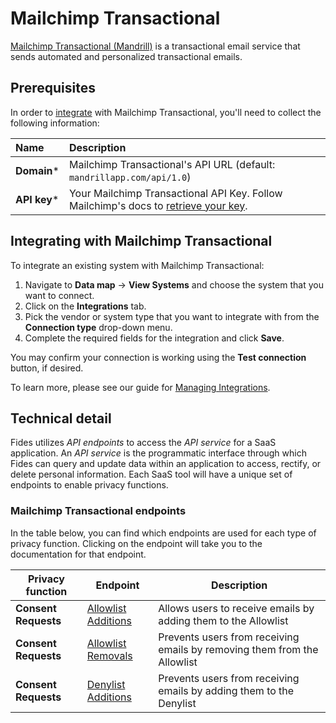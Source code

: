 # Mailchimp Transactional
[Mailchimp Transactional (Mandrill)](https://mailchimp.com/features/transactional-email/) is a transactional email service that sends automated and personalized transactional emails.

## Prerequisites

In order to [integrate](../) with Mailchimp Transactional, you'll need to collect the following information:

| Name                       | Description                                                                                                                             |
| :------------------------- | :-------------------------------------------------------------------------------------------------------------------------------------- |
| **Domain***                | Mailchimp Transactional's API URL (default: `mandrillapp.com/api/1.0`) |
| **API key***               | Your Mailchimp Transactional API Key. Follow Mailchimp's docs to [retrieve your key](https://mailchimp.com/developer/transactional/docs/fundamentals/#authentication). |

## Integrating with Mailchimp Transactional
To integrate an existing system with Mailchimp Transactional:

1. Navigate to **Data map** → **View Systems** and choose the system that you want to connect.
2. Click on the **Integrations** tab.
3. Pick the vendor or system type that you want to integrate with from the **Connection type** drop-down menu.
4. Complete the required fields for the integration and click **Save**.

You may confirm your connection is working using the **Test connection** button, if desired.

To learn more, please see our guide for [Managing Integrations](/user-guides/integrations/manage-integrations).

## Technical detail

Fides utilizes _API endpoints_ to access the _API service_ for a SaaS application. An _API service_ is the programmatic interface through which Fides can query and update data within an application to access, rectify, or delete personal information. Each SaaS tool will have a unique set of endpoints to enable privacy functions.

### Mailchimp Transactional endpoints
In the table below, you can find which endpoints are used for each type of privacy function. Clicking on the endpoint will take you to the documentation for that endpoint.

| Privacy function | Endpoint | Description |
|----|----|----|
| **Consent Requests** | [Allowlist Additions](https://mailchimp.com/developer/transactional/api/allowlists/add-email-to-allowlist/) | Allows users to receive emails by adding them to the Allowlist |
| **Consent Requests** | [Allowlist Removals](https://mailchimp.com/developer/transactional/api/allowlists/remove-email-from-allowlist/) | Prevents users from receiving emails by removing them from the Allowlist |
| **Consent Requests** | [Denylist Additions](https://mailchimp.com/developer/transactional/api/rejects/add-email-to-denylist/) | Prevents users from receiving emails by adding them to the Denylist |
